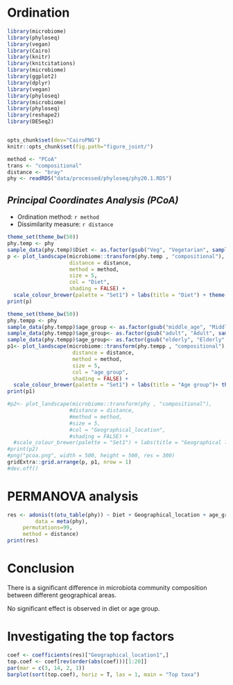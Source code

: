 
# Ordination

```r
library(microbiome)
library(phyloseq)
library(vegan)
library(Cairo)
library(knitr)
library(knitcitations)
library(microbiome)
library(ggplot2)
library(dplyr)
library(vegan)
library(phyloseq)
library(microbiome)
library(phyloseq)
library(reshape2)
library(DESeq2)


opts_chunk$set(dev="CairoPNG")
knitr::opts_chunk$set(fig.path="figure_joint/")

method <- "PCoA"
trans <- "compositional"
distance <- "bray"
phy <- readRDS("data/processed/phyloseq/phy20.1.RDS")
```

## *Principal Coordinates Analysis (PCoA)*

* Ordination method: `r method`
* Dissimilarity measure: `r distance`

```r
theme_set(theme_bw(50))
phy.temp <- phy
sample_data(phy.temp)$Diet <- as.factor(gsub("Veg", "Vegetarian", sample_data(phy.temp)$Diet))
p <- plot_landscape(microbiome::transform(phy.temp , "compositional"),
                    distance = distance,
                    method = method,
                    size = 5,
                    col = "Diet",
                    shading = FALSE) +
  scale_colour_brewer(palette = "Set1")	+ labs(title = "Diet") + theme(legend.position = 'bottom', legend.text=element_text(size=32)) + theme(legend.title=element_blank()) 
print(p)

theme_set(theme_bw(50))
phy.tempp <- phy
sample_data(phy.tempp)$age_group <- as.factor(gsub("middle_age", "Middle age", sample_data(phy.temp)$age_group))
sample_data(phy.tempp)$age_group<- as.factor(gsub("adult", "Adult", sample_data(phy.tempp)$age_group))
sample_data(phy.tempp)$age_group<- as.factor(gsub("elderly", "Elderly", sample_data(phy.tempp)$age_group))
p1<- plot_landscape(microbiome::transform(phy.tempp , "compositional"),
                     distance = distance,
                     method = method,
                     size = 5,
                     col = "age_group",
                     shading = FALSE) +
  scale_colour_brewer(palette = "Set1")	+ labs(title = "Age group")+ theme(legend.position = 'bottom', legend.text=element_text(size=32))+ theme(legend.title=element_blank())    
print(p1)

#p2<- plot_landscape(microbiome::transform(phy , "compositional"),
                    #distance = distance,
                    #method = method,
                    #size = 5,
                    #col = "Geographical_location",
                    #shading = FALSE) +
  #scale_colour_brewer(palette = "Set1") + labs(title = "Geographical location") + theme(legend.position = 'bottom', legend.text=element_text(size=12), legend.title=element_text(size=22)) 
#print(p2)
#png("pcoa.png", width = 500, height = 500, res = 300)
gridExtra::grid.arrange(p, p1, nrow = 1)
#dev.off()
```

# PERMANOVA analysis

```r
res <- adonis(t(otu_table(phy)) ~ Diet + Geographical_location + age_group,
         data = meta(phy),
	 permutations=99,
	 method = distance)
print(res)
```

# Conclusion

There is a significant difference in microbiota community composition between different geographical areas.

No significant effect is observed in diet or age group.

# Investigating the top factors

```r
coef <- coefficients(res)["Geographical_location1",]
top.coef <- coef[rev(order(abs(coef)))[1:20]]
par(mar = c(3, 14, 2, 1))
barplot(sort(top.coef), horiz = T, las = 1, main = "Top taxa")
```



